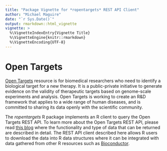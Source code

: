 ```yaml
---
title: "Package Vignette for *ropentargets* REST API Client"
author: "Michael Maguire"
date: "`r Sys.Date()`"
output: rmarkdown::html_vignette
vignette: >
  %\VignetteIndexEntry{Vignette Title}
  %\VignetteEngine{knitr::rmarkdown}
  %\VignetteEncoding{UTF-8}
---
```

# Open Targets

[Open Targets](https://www.opentargets.org/) resource is for biomedical researchers who need to identify a biological target for a new therapy. It is a public-private initiative to generate evidence on the validity of therapeutic targets based on genome-scale experiments and analysis. Open Targets is working to create an R&D framework that applies to a wide range of human diseases, and is committed to sharing its data openly with the scientific community.

The *ropentargets* R package implements an R client to query the Open Targets REST API. To learn more about the
Open Targets REST API, please read [this blog](https://blog.opentargets.org/api-getting-started-1/) where the 
functionality and type of data that can be returned are described in detail. The REST API client described here allows R users to download the data into R data structures where it can be integrated with data gathered from other
R resources such as [Bioconductor](https://www.bioconductor.org/).
